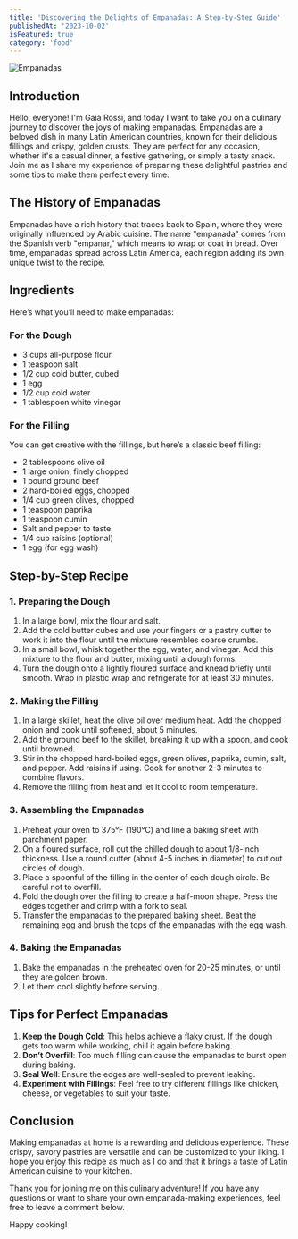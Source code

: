 ```yaml
---
title: 'Discovering the Delights of Empanadas: A Step-by-Step Guide'
publishedAt: '2023-10-02'
isFeatured: true
category: 'food'
---
```


![Empanadas](/images/empanadas/1.jpg "Empanadas")


## Introduction

Hello, everyone! I'm Gaia Rossi, and today I want to take you on a culinary journey to discover the joys of making empanadas. Empanadas are a beloved dish in many Latin American countries, known for their delicious fillings and crispy, golden crusts. They are perfect for any occasion, whether it's a casual dinner, a festive gathering, or simply a tasty snack. Join me as I share my experience of preparing these delightful pastries and some tips to make them perfect every time.

## The History of Empanadas

Empanadas have a rich history that traces back to Spain, where they were originally influenced by Arabic cuisine. The name "empanada" comes from the Spanish verb "empanar," which means to wrap or coat in bread. Over time, empanadas spread across Latin America, each region adding its own unique twist to the recipe.

## Ingredients

Here’s what you’ll need to make empanadas:

### For the Dough

- 3 cups all-purpose flour
- 1 teaspoon salt
- 1/2 cup cold butter, cubed
- 1 egg
- 1/2 cup cold water
- 1 tablespoon white vinegar

### For the Filling

You can get creative with the fillings, but here’s a classic beef filling:

- 2 tablespoons olive oil
- 1 large onion, finely chopped
- 1 pound ground beef
- 2 hard-boiled eggs, chopped
- 1/4 cup green olives, chopped
- 1 teaspoon paprika
- 1 teaspoon cumin
- Salt and pepper to taste
- 1/4 cup raisins (optional)
- 1 egg (for egg wash)

## Step-by-Step Recipe

### 1. Preparing the Dough

1. In a large bowl, mix the flour and salt.
2. Add the cold butter cubes and use your fingers or a pastry cutter to work it into the flour until the mixture resembles coarse crumbs.
3. In a small bowl, whisk together the egg, water, and vinegar. Add this mixture to the flour and butter, mixing until a dough forms.
4. Turn the dough onto a lightly floured surface and knead briefly until smooth. Wrap in plastic wrap and refrigerate for at least 30 minutes.

### 2. Making the Filling

1. In a large skillet, heat the olive oil over medium heat. Add the chopped onion and cook until softened, about 5 minutes.
2. Add the ground beef to the skillet, breaking it up with a spoon, and cook until browned.
3. Stir in the chopped hard-boiled eggs, green olives, paprika, cumin, salt, and pepper. Add raisins if using. Cook for another 2-3 minutes to combine flavors.
4. Remove the filling from heat and let it cool to room temperature.

### 3. Assembling the Empanadas

1. Preheat your oven to 375°F (190°C) and line a baking sheet with parchment paper.
2. On a floured surface, roll out the chilled dough to about 1/8-inch thickness. Use a round cutter (about 4-5 inches in diameter) to cut out circles of dough.
3. Place a spoonful of the filling in the center of each dough circle. Be careful not to overfill.
4. Fold the dough over the filling to create a half-moon shape. Press the edges together and crimp with a fork to seal.
5. Transfer the empanadas to the prepared baking sheet. Beat the remaining egg and brush the tops of the empanadas with the egg wash.

### 4. Baking the Empanadas

1. Bake the empanadas in the preheated oven for 20-25 minutes, or until they are golden brown.
2. Let them cool slightly before serving.

## Tips for Perfect Empanadas

1. **Keep the Dough Cold**: This helps achieve a flaky crust. If the dough gets too warm while working, chill it again before baking.
2. **Don’t Overfill**: Too much filling can cause the empanadas to burst open during baking.
3. **Seal Well**: Ensure the edges are well-sealed to prevent leaking.
4. **Experiment with Fillings**: Feel free to try different fillings like chicken, cheese, or vegetables to suit your taste.

## Conclusion

Making empanadas at home is a rewarding and delicious experience. These crispy, savory pastries are versatile and can be customized to your liking. I hope you enjoy this recipe as much as I do and that it brings a taste of Latin American cuisine to your kitchen. 

Thank you for joining me on this culinary adventure! If you have any questions or want to share your own empanada-making experiences, feel free to leave a comment below.

Happy cooking!
